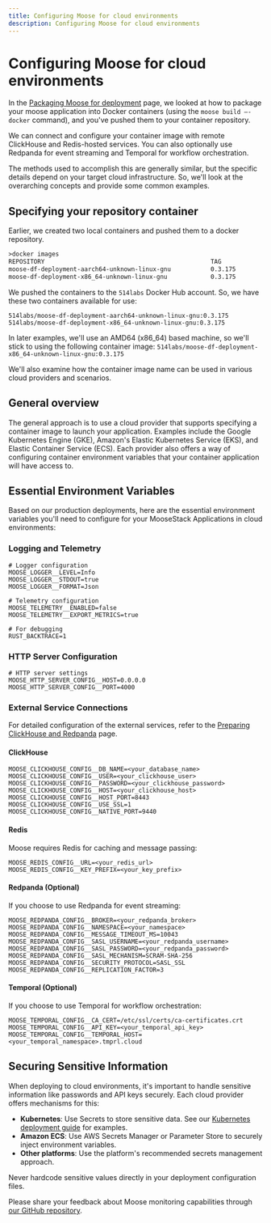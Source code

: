 ```yaml
---
title: Configuring Moose for cloud environments
description: Configuring Moose for cloud environments
---
```


# Configuring Moose for cloud environments

In the [Packaging Moose for deployment](packaging-moose-for-deployment.mdx) page, we looked at how to package your moose 
application into Docker containers (using the `moose build —-docker` command), and you've pushed them to your container repository.

We can connect and configure your container image with remote ClickHouse and Redis-hosted services. You can also optionally 
use Redpanda for event streaming and Temporal for workflow orchestration.

The methods used to accomplish this are generally similar, but the specific details depend on your target cloud infrastructure.
So, we'll look at the overarching concepts and provide some common examples.

## Specifying your repository container

Earlier, we created two local containers and pushed them to a docker repository.

```txt filename="Terminal" copy
>docker images
REPOSITORY                                              TAG               IMAGE ID       CREATED              SIZE
moose-df-deployment-aarch64-unknown-linux-gnu           0.3.175           c50674c7a68a   About a minute ago   155MB
moose-df-deployment-x86_64-unknown-linux-gnu            0.3.175           e5b449d3dea3   About a minute ago   163MB
```

We pushed the containers to the `514labs` Docker Hub account. So, we have these two containers available for use:

```
514labs/moose-df-deployment-aarch64-unknown-linux-gnu:0.3.175
514labs/moose-df-deployment-x86_64-unknown-linux-gnu:0.3.175
```

In later examples, we'll use an AMD64 (x86_64) based machine, so we'll stick to using the following container image: `514labs/moose-df-deployment-x86_64-unknown-linux-gnu:0.3.175`

We'll also examine how the container image name can be used in various cloud providers and scenarios.

## General overview

The general approach is to use a cloud provider that supports specifying a container image to launch your application. Examples include the Google Kubernetes Engine (GKE), Amazon's Elastic Kubernetes Service (EKS), and Elastic Container Service (ECS). Each provider also offers a way of configuring container environment variables that your container application will have access to.

## Essential Environment Variables

Based on our production deployments, here are the essential environment variables you'll need to configure for your MooseStack Applications in cloud environments:

### Logging and Telemetry

```
# Logger configuration
MOOSE_LOGGER__LEVEL=Info
MOOSE_LOGGER__STDOUT=true
MOOSE_LOGGER__FORMAT=Json

# Telemetry configuration
MOOSE_TELEMETRY__ENABLED=false
MOOSE_TELEMETRY__EXPORT_METRICS=true

# For debugging
RUST_BACKTRACE=1
```

### HTTP Server Configuration

```
# HTTP server settings
MOOSE_HTTP_SERVER_CONFIG__HOST=0.0.0.0
MOOSE_HTTP_SERVER_CONFIG__PORT=4000
```

### External Service Connections

For detailed configuration of the external services, refer to the [Preparing ClickHouse and Redpanda](preparing-clickhouse-redpanda.mdx) page.

#### ClickHouse

```
MOOSE_CLICKHOUSE_CONFIG__DB_NAME=<your_database_name>
MOOSE_CLICKHOUSE_CONFIG__USER=<your_clickhouse_user>
MOOSE_CLICKHOUSE_CONFIG__PASSWORD=<your_clickhouse_password>
MOOSE_CLICKHOUSE_CONFIG__HOST=<your_clickhouse_host>
MOOSE_CLICKHOUSE_CONFIG__HOST_PORT=8443
MOOSE_CLICKHOUSE_CONFIG__USE_SSL=1
MOOSE_CLICKHOUSE_CONFIG__NATIVE_PORT=9440
```

#### Redis

Moose requires Redis for caching and message passing:

```
MOOSE_REDIS_CONFIG__URL=<your_redis_url>
MOOSE_REDIS_CONFIG__KEY_PREFIX=<your_key_prefix>
```

#### Redpanda (Optional)

If you choose to use Redpanda for event streaming:

```
MOOSE_REDPANDA_CONFIG__BROKER=<your_redpanda_broker>
MOOSE_REDPANDA_CONFIG__NAMESPACE=<your_namespace>
MOOSE_REDPANDA_CONFIG__MESSAGE_TIMEOUT_MS=10043
MOOSE_REDPANDA_CONFIG__SASL_USERNAME=<your_redpanda_username>
MOOSE_REDPANDA_CONFIG__SASL_PASSWORD=<your_redpanda_password>
MOOSE_REDPANDA_CONFIG__SASL_MECHANISM=SCRAM-SHA-256
MOOSE_REDPANDA_CONFIG__SECURITY_PROTOCOL=SASL_SSL
MOOSE_REDPANDA_CONFIG__REPLICATION_FACTOR=3
```

#### Temporal (Optional)

If you choose to use Temporal for workflow orchestration:

```
MOOSE_TEMPORAL_CONFIG__CA_CERT=/etc/ssl/certs/ca-certificates.crt
MOOSE_TEMPORAL_CONFIG__API_KEY=<your_temporal_api_key>
MOOSE_TEMPORAL_CONFIG__TEMPORAL_HOST=<your_temporal_namespace>.tmprl.cloud
```

## Securing Sensitive Information

When deploying to cloud environments, it's important to handle sensitive information like passwords and API keys securely. Each cloud provider offers mechanisms for this:

- **Kubernetes**: Use Secrets to store sensitive data. See our [Kubernetes deployment guide](deploying-on-kubernetes.mdx) for examples.
- **Amazon ECS**: Use AWS Secrets Manager or Parameter Store to securely inject environment variables.
- **Other platforms**: Use the platform's recommended secrets management approach.

Never hardcode sensitive values directly in your deployment configuration files.

Please share your feedback about Moose monitoring capabilities through [our GitHub repository](https://github.com/514-labs/moose/issues/new?title=Feedback%20for%20%E2%80%9CMonitoring%E2%80%9D&labels=feedback).